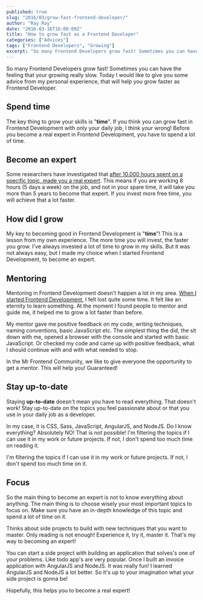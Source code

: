 ```yaml
---
published: true
slug: "2016/03/grow-fast-frontend-developer/"
author: "Ray Ray"
date: "2016-03-16T16:00:09Z"
title: "How to grow fast as a Frontend Developer"
categories: ["Advices"]
tags: ["Frontend Developers", "Growing"]
excerpt: "So many Frontend Developers grow fast! Sometimes you can have the feeling that your growing really ..."
---
```


So many Frontend Developers grow fast! Sometimes you can have the feeling that your growing really slow. Today I would like to give you some advice from my personal experience, that will help you grow faster as Frontend Developer.

## Spend time

The key thing to grow your skills is "**time**". If you think you can grow fast in Frontend Development with only your daily job, I think your wrong! Before you become a real expert in Frontend Development, you have to spend a lot of time.

## Become an expert

Some researchers have investigated that [after 10.000 hours spent on a specific topic, made you a real expert](http://www.fastcodesign.com/3027564/asides/scientists-debunk-the-myth-that-10000-hours-of-practice-makes-you-an-expert). This means if you are working 8 hours (5 days a week) on the job, and not in your spare time, it will take you more than 5 years to become that expert. If you invest more free time, you will achieve that a lot faster.

## How did I grow

My key to becoming good in Frontend Development is "**time**"! This is a lesson from my own experience. The more time you will invest, the faster you grow. I've always invested a lot of time to grow in my skills. But it was not always easy, but I made my choice when I started Frontend Development, to become an expert.

## Mentoring

Mentoring in Frontend Development doesn't happen a lot in my area. [When I started Frontend Development](http://www.raymonschouwenaar.nl/junior-frontend-developer-needed-mentor-coach/), I felt lost quite some time. It felt like an eternity to learn something. At the moment I found people to mentor and guide me, it helped me to grow a lot faster than before.

My mentor gave me positive feedback on my code, writing techniques, naming conventions, basic JavaScript etc. The simplest thing the did, the sit down with me, opened a browser with the console and started with basic JavaScript. Or checked my code and came up with positive feedback, what I should continue with and with what needed to stop.

In the Mr Frontend Community, we like to give everyone the opportunity to get a mentor. This will help you! Guaranteed!

## Stay up-to-date

Staying **up-to-date** doesn't mean you have to read everything. That doesn't work! Stay up-to-date on the topics you feel passionate about or that you use in your daily job as a developer.

In my case, it is CSS, Sass, JavaScript, AngularJS, and NodeJS. Do I know everything? Absolutely NO! That is not possible! I'm filtering the topics if I can use it in my work or future projects. If not, I don't spend too much time on reading it.

I'm filtering the topics if I can use it in my work or future projects. If not, I don't spend too much time on it.

## Focus

So the main thing to become an expert is not to know everything about anything. The main thing is to choose wisely your most important topics to focus on. Make sure you have an in-depth knowledge of this topic and spend a lot of time on it.

Thinks about side projects to build with new techniques that you want to master. Only reading is not enough! Experience it, try it, master it. That's my way to becoming an expert!

You can start a side project with building an application that solves's one of your problems. Like todo app's are very popular. Once I built an invoice application with AngularJS and NodeJS. It was really fun! I learned AngularJS and NodeJS a lot better. So it's up to your imagination what your side project is gonna be!

Hopefully, this helps you to become a real expert!
